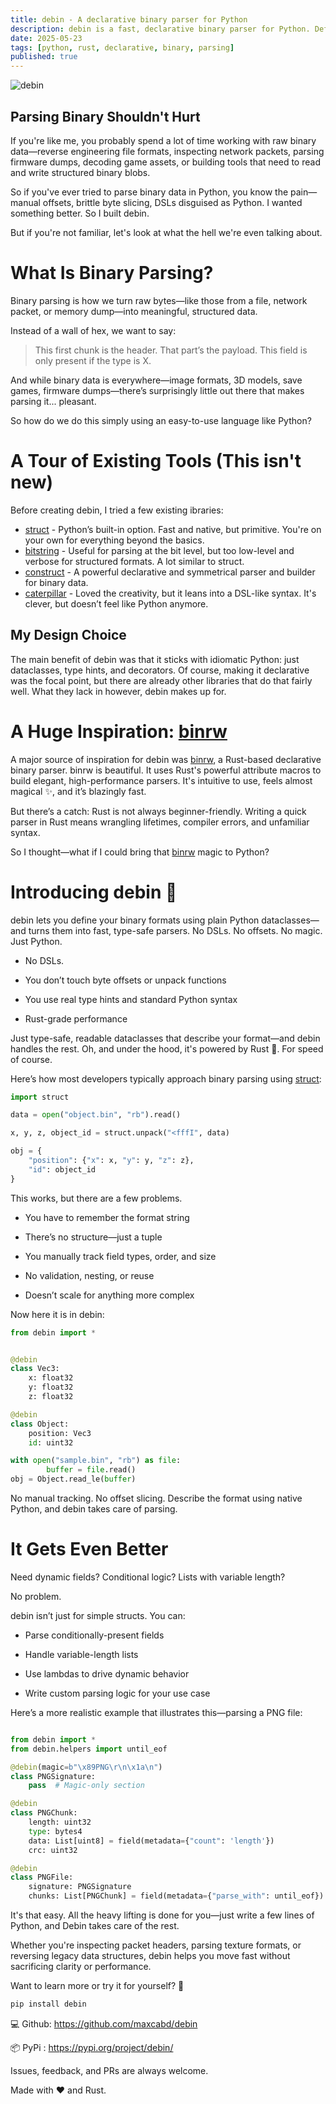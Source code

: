 ```yaml
---
title: debin - A declarative binary parser for Python
description: debin is a fast, declarative binary parser for Python. Define binary formats using dataclasses and get type-safe, Rust-powered parsing with zero boilerplate.
date: 2025-05-23
tags: [python, rust, declarative, binary, parsing]
published: true
---
```



![debin](/debin-splash.webp)

## Parsing Binary Shouldn't Hurt

If you're like me, you probably spend a lot of time working with raw binary data—reverse engineering file formats, inspecting network packets, parsing firmware dumps, decoding game assets, or building tools that need to read and write structured binary blobs.

So if you've ever tried to parse binary data in Python, you know the pain—manual offsets, brittle byte slicing, DSLs disguised as Python. I wanted something better. So I built debin.

But if you're not familiar, let's look at what the hell we're even talking about.

# What Is Binary Parsing?

Binary parsing is how we turn raw bytes—like those from a file, network packet, or memory dump—into meaningful, structured data.

Instead of a wall of hex, we want to say:

> This first chunk is the header. That part’s the payload. This field is only present if the type is X.

And while binary data is everywhere—image formats, 3D models, save games, firmware dumps—there’s surprisingly little out there that makes parsing it... pleasant.


So how do we do this simply using an easy-to-use language like Python? 


# A Tour of Existing Tools (This isn't new)

Before creating debin, I tried a few existing ibraries:

- [struct](https://docs.python.org/3/library/struct.html) - Python’s built-in option. Fast and native, but primitive. You're on your own for everything beyond the basics.
- [bitstring](https://github.com/scott-griffiths/bitstring) -  Useful for parsing at the bit level, but too low-level and verbose for structured formats. A lot similar to struct.
- [construct](https://construct.readthedocs.io/en/latest/) - A powerful declarative and symmetrical parser and builder for binary data.
- [caterpillar](https://matrixeditor.github.io/caterpillar/) - Loved the creativity, but it leans into a DSL-like syntax. It's clever, but doesn’t feel like Python anymore.


## My Design Choice

The main benefit of debin was that it sticks with idiomatic Python: just dataclasses, type hints, and decorators.
Of course, making it declarative was the focal point, but there are already other libraries that do that fairly well. What they lack in however, debin makes up for.

# A Huge Inspiration: [binrw](https://docs.rs/binrw/latest/binrw/index.html)

A major source of inspiration for debin was [binrw](https://docs.rs/binrw/latest/binrw/index.html), a Rust-based declarative binary parser. binrw is beautiful. 
It uses Rust's powerful attribute macros to build elegant, high-performance parsers. 
It's intuitive to use, feels almost magical ✨, and it’s blazingly fast.

But there’s a catch: Rust is not always beginner-friendly. Writing a quick parser in Rust means wrangling lifetimes, compiler errors, and unfamiliar syntax.

So I thought—what if I could bring that [binrw](https://docs.rs/binrw/latest/binrw/index.html) magic to Python?

# Introducing debin 🧙
debin lets you define your binary formats using plain Python dataclasses—and turns them into fast, type-safe parsers. No DSLs. No offsets. No magic. Just Python.

- No DSLs.

- You don’t touch byte offsets or unpack functions

- You use real type hints and standard Python syntax

- Rust-grade performance

Just type-safe, readable dataclasses that describe your format—and debin handles the rest. 
Oh, and under the hood, it's powered by Rust 🦀. For speed of course.


Here’s how most developers typically approach binary parsing using [struct](https://docs.python.org/3/library/struct.html):

```python
import struct

data = open("object.bin", "rb").read()

x, y, z, object_id = struct.unpack("<fffI", data)

obj = {
    "position": {"x": x, "y": y, "z": z},
    "id": object_id
}
```

This works, but there are a few problems.

- You have to remember the format string

- There’s no structure—just a tuple

- You manually track field types, order, and size

- No validation, nesting, or reuse

- Doesn’t scale for anything more complex

Now here it is in debin:

```python
from debin import *


@debin
class Vec3:
    x: float32
    y: float32
    z: float32

@debin
class Object:
    position: Vec3
    id: uint32

with open("sample.bin", "rb") as file:
        buffer = file.read()
obj = Object.read_le(buffer)
```
No manual tracking. No offset slicing. Describe the format using native Python, and debin takes care of parsing.

# It Gets Even Better

Need dynamic fields? Conditional logic? Lists with variable length?

No problem.

debin isn’t just for simple structs. You can:

- Parse conditionally-present fields

- Handle variable-length lists

- Use lambdas to drive dynamic behavior

- Write custom parsing logic for your use case


Here’s a more realistic example that illustrates this—parsing a PNG file:

```python

from debin import *
from debin.helpers import until_eof

@debin(magic=b"\x89PNG\r\n\x1a\n")
class PNGSignature:
    pass  # Magic-only section

@debin
class PNGChunk:
    length: uint32
    type: bytes4
    data: List[uint8] = field(metadata={"count": 'length'})
    crc: uint32

@debin
class PNGFile:
    signature: PNGSignature
    chunks: List[PNGChunk] = field(metadata={"parse_with": until_eof})
```

It's that easy. All the heavy lifting is done for you—just write a few lines of Python, and Debin takes care of the rest.

Whether you're inspecting packet headers, parsing texture formats, or reversing legacy data structures, debin helps you move fast without sacrificing clarity or performance.


Want to learn more or try it for yourself? 🧙

```bash
pip install debin
```

💻 Github: https://github.com/maxcabd/debin

📦 PyPi : https://pypi.org/project/debin/

Issues, feedback, and PRs are always welcome.


Made with ❤️ and Rust.

